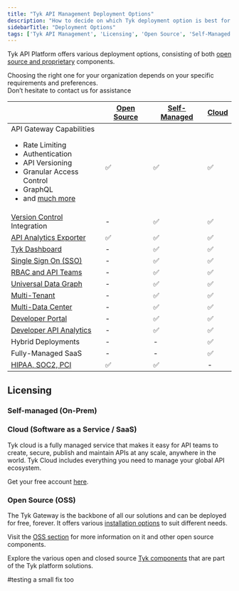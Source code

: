 ```yaml
---
title: "Tyk API Management Deployment Options"
description: "How to decide on which Tyk deployment option is best for you"
sidebarTitle: "Deployment Options"
tags: ['Tyk API Management', 'Licensing', 'Open Source', 'Self-Managed', 'Tyk Cloud', 'API Gateway']
---
```



Tyk API Platform offers various deployment options, consisting of both [open source and proprietary](/docs3/5.8/tyk-stack)
components.

Choosing the right one for your organization depends on your specific requirements and preferences.
<br />Don’t hesitate to contact us for assistance <ButtonLeft href="https://tyk.io/contact/" color="green" content="Contact us" />

|                                                                                                                                                                                                                                    | [Open Source](/docs3/5.8/tyk-open-source)  |   [Self-Managed](/docs3/5.8/tyk-self-managed#installation-options-for-tyk-self-managed)      |  [Cloud](https://account.cloud-ara.tyk.io/signup)
|------------------------------------------------------------------------------------------------------------------------------------------------------------------------------------------------------------------------------------|----------------|-------------------|---------
| API Gateway Capabilities <br /> <ul><li>Rate Limiting</li><li>Authentication</li> <li>API Versioning</li><li>Granular Access Control</li><li>GraphQL</li>  <li>and [much more](/docs3/5.8/tyk-open-source)</li></ul> | ✅             |✅	              |✅
| [Version Control](/docs3/5.8/api-management/automations/sync) Integration                                                                                                                                                      | -		      |✅	              |✅
| [API Analytics Exporter](/docs3/5.8/tyk-pump)                                                                                                                                                                                   | ✅		      |✅	              |✅	 
| [Tyk Dashboard](/docs3/5.8/tyk-dashboard)                                                                                                                                                                                       | -	          |✅	              |✅	 
| [Single Sign On (SSO)](/docs3/5.8/api-management/external-service-integration#single-sign-on-sso)                                                                                                                                                         | -	          |✅	              |✅	      
| [RBAC and API Teams](/docs3/5.8/api-management/user-management#)                                                                                                                                                                             | -	          |✅	              |✅	      
| [Universal Data Graph](/docs3/5.8/api-management/data-graph#overview)                                                                                                                                                                         | -	          |✅	              |✅	      
| [Multi-Tenant](/docs3/5.8/api-management/dashboard-configuration#organizations)                                                                                                                                           | -	          |✅	              |✅	      
| [Multi-Data Center](/docs3/5.8/api-management/mdcb#managing-geographically-distributed-gateways-to-minimize-latency-and-protect-data-sovereignty)                                                                                                                                                                           | -	          |✅	              |✅	      
| [Developer Portal](/docs3/5.8/tyk-developer-portal)                                                                                                                                                                             | -		      |✅	              |✅	 
| [Developer API Analytics](/docs3/5.8/api-management/dashboard-configuration#traffic-analytics)                                                                                                                                                                   | -		      |✅	              |✅	   
| Hybrid Deployments                                                                                                                                                                                                                 | -		      |-	              |✅
| Fully-Managed SaaS                                                                                                                                                                                                                 | -		      |-	              |✅
| [HIPAA, SOC2, PCI](https://tyk.io/governance-and-auditing/)                                                                                                                                                                        | ✅		      |✅	              | -


## Licensing

### Self-managed (On-Prem)

<SelfManagedLicensingInclude/>

### Cloud (Software as a Service / SaaS)

Tyk cloud is a fully managed service that makes it easy for API teams to create, secure, publish and maintain APIs at any scale, anywhere in the world. Tyk Cloud includes everything you need to manage your global API ecosystem.

Get your free account [here](https://tyk.io/sign-up/).

### Open Source (OSS)

The Tyk Gateway is the backbone of all our solutions and can be deployed for free, forever. It offers various [installation options](/docs3/5.8/apim/open-source/installation) to suit different needs.

Visit the [OSS section](/docs3/5.8/tyk-open-source) for more information on it and other open source components.

Explore the various open and closed source [Tyk components](/docs3/5.8/tyk-stack) that are part of the Tyk platform solutions.


#testing a small fix too
